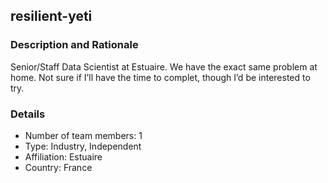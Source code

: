 ## resilient-yeti

### Description and Rationale
Senior/Staff Data Scientist at Estuaire. We have the exact same problem at home.
Not sure if I'll have the time to complet, though I'd be interested to try.

### Details

* Number of team members: 1
* Type: Industry, Independent
* Affiliation: Estuaire
* Country: France

